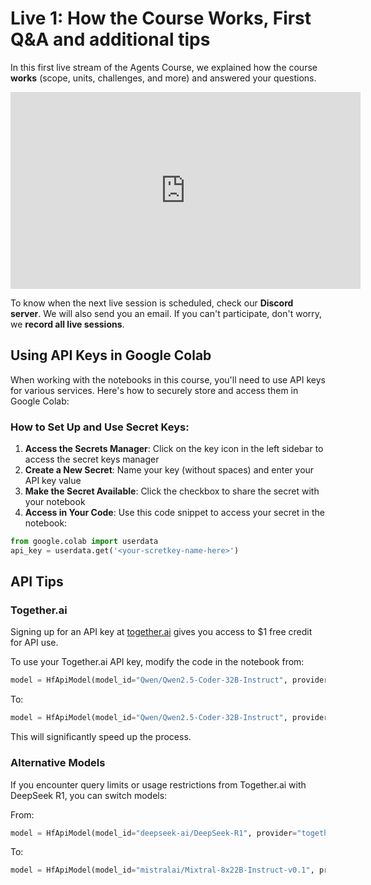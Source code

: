 # Live 1: How the Course Works, First Q&A and additional tips
 
In this first live stream of the Agents Course, we explained how the course **works** (scope, units, challenges, and more) and answered your questions.
 
<iframe width="560" height="315" src="https://www.youtube.com/embed/iLVyYDbdSmM?si=TCX5Ai3uZuKLXq45" title="YouTube video player" frameborder="0" allow="accelerometer; autoplay; clipboard-write; encrypted-media; gyroscope; picture-in-picture; web-share" referrerpolicy="strict-origin-when-cross-origin" allowfullscreen></iframe>
 
To know when the next live session is scheduled, check our **Discord server**. We will also send you an email. If you can't participate, don't worry, we **record all live sessions**.

## Using API Keys in Google Colab

When working with the notebooks in this course, you'll need to use API keys for various services. Here's how to securely store and access them in Google Colab:

### How to Set Up and Use Secret Keys:

1. **Access the Secrets Manager**: Click on the key icon in the left sidebar to access the secret keys manager
2. **Create a New Secret**: Name your key (without spaces) and enter your API key value
3. **Make the Secret Available**: Click the checkbox to share the secret with your notebook
4. **Access in Your Code**: Use this code snippet to access your secret in the notebook:

```python
from google.colab import userdata
api_key = userdata.get('<your-scretkey-name-here>')
```

## API Tips

### Together.ai

Signing up for an API key at [together.ai](https://www.together.ai/) gives you access to $1 free credit for API use. 

To use your Together.ai API key, modify the code in the notebook from:

```python
model = HfApiModel(model_id="Qwen/Qwen2.5-Coder-32B-Instruct", provider="together")
```

To:

```python
model = HfApiModel(model_id="Qwen/Qwen2.5-Coder-32B-Instruct", provider="together", token=api_key)
```

This will significantly speed up the process.

### Alternative Models

If you encounter query limits or usage restrictions from Together.ai with DeepSeek R1, you can switch models:

From:
```python
model = HfApiModel(model_id="deepseek-ai/DeepSeek-R1", provider="together")
```

To:
```python
model = HfApiModel(model_id="mistralai/Mixtral-8x22B-Instruct-v0.1", provider="together")
```
